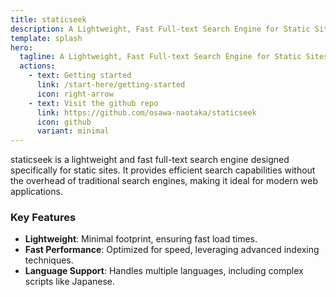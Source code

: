 ```yaml
---
title: staticseek
description: A Lightweight, Fast Full-text Search Engine for Static Sites
template: splash
hero:
  tagline: A Lightweight, Fast Full-text Search Engine for Static Sites
  actions:
    - text: Getting started
      link: /start-here/getting-started
      icon: right-arrow
    - text: Visit the github repo
      link: https://github.com/osawa-naotaka/staticseek
      icon: github
      variant: minimal
---
```



staticseek is a lightweight and fast full-text search engine designed specifically for static sites. It provides efficient search capabilities without the overhead of traditional search engines, making it ideal for modern web applications.

### Key Features
- **Lightweight**: Minimal footprint, ensuring fast load times.
- **Fast Performance**: Optimized for speed, leveraging advanced indexing techniques.
- **Language Support**: Handles multiple languages, including complex scripts like Japanese.
